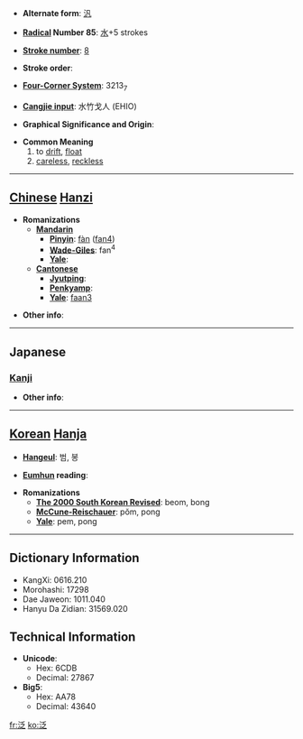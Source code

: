 * '''Alternate form''': [[汎]]

* '''[[Wiktionary:Chinese radical index| Radical]] Number 85''': [[Wiktionary:Chinese radical index 水|水]]+5 strokes

* '''[[Wiktionary:Chinese total strokes index|Stroke number]]''': [[Wiktionary:Chinese total strokes index 8|8]]

* '''Stroke order''': 

* '''[[Wiktionary:Chinese four corner index|Four-Corner System]]''': 3213<sub>7</sub>

* '''[[Wiktionary:Chinese Cangjie index|Cangjie input]]''': 水竹戈人 (EHIO)

* '''Graphical Significance and Origin''': 

* '''Common Meaning'''
*#to [[drift]], [[float]]
*# [[careless]], [[reckless]]


----

== [[Chinese]] [[Hanzi]] ==

* '''Romanizations'''
** '''[[Mandarin]]'''
*** '''[[Pinyin]]''': [[fàn]] ([[fan4]])
*** '''[[Wade-Giles]]''': fan<sup>4</sup>
*** '''[[Yale]]''': 
** '''[[Cantonese]]'''
*** '''[[Jyutping]]''':
*** '''[[Penkyamp]]''': 
*** '''[[Yale]]''': [[faan3]]

* '''Other info''': 

----

==Japanese==
===[[Kanji]]===
{{kanji|on readings=[[はん]] (han), [[ほう]] (hō)
|kun readings=[[うかぶ]] (ukabu)
}}

* '''Other info''':  

----

== [[Korean]] [[Hanja]] ==

* '''[[Hangeul]]''': 범, 봉

* '''[[Eumhun]] reading''': 

* '''Romanizations'''
** '''[[The 2000 South Korean Revised Romanization|The 2000 South Korean Revised]]''': beom, bong
** '''[[McCune-Reischauer]]''': pŏm, pong
** '''[[Yale]]''': pem, pong

----

== Dictionary Information ==

* KangXi: 0616.210
* Morohashi: 17298
* Dae Jaweon: 1011.040
* Hanyu Da Zidian: 31569.020

== Technical Information ==

* '''Unicode''':
** Hex: 6CDB
** Decimal: 27867
* '''Big5''':
** Hex: AA78
** Decimal: 43640

[[fr:泛]]
[[ko:泛]]